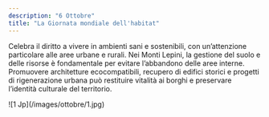 ```yaml
---
description: "6 Ottobre"
title: "La Giornata mondiale dell'habitat"
---
```


Celebra il diritto a vivere in ambienti sani e sostenibili, con un’attenzione particolare alle aree urbane e rurali. Nei Monti Lepini, la gestione del suolo e delle risorse è fondamentale per evitare l’abbandono delle aree interne. Promuovere architetture ecocompatibili, recupero di edifici storici e progetti di rigenerazione urbana può restituire vitalità ai borghi e preservare l’identità culturale del territorio.
<Frame>
  ![1 Jp](/images/ottobre/1.jpg)
</Frame>
